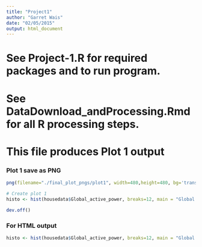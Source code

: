 ```yaml
---
title: "Project1"
author: "Garret Wais"
date: "02/05/2015"
output: html_document
---
```


# See Project-1.R for required packages and to run program.
# See DataDownload_andProcessing.Rmd for all R processing steps.

# This file produces Plot 1 output

### Plot 1 save as PNG
```r
png(filename="./final_plot_pngs/plot1", width=480,height=480, bg='transparent')

# Create plot 1
histo <- hist(housedata$Global_active_power, breaks=12, main = "Global Active Power", col='red', xlab = "Global Active Power (kilowatts)")

dev.off()
```

### For HTML output
```r
histo <- hist(housedata$Global_active_power, breaks=12, main = "Global Active Power", col='red', xlab = "Global Active Power (kilowatts)")
```
